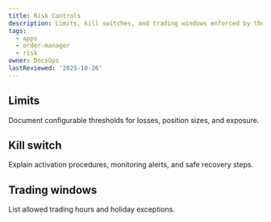 ```yaml
---
title: Risk Controls
description: Limits, kill switches, and trading windows enforced by the Order Manager.
tags:
  - apps
  - order-manager
  - risk
owner: DocsOps
lastReviewed: '2025-10-26'
---
```

## Limits

Document configurable thresholds for losses, position sizes, and exposure.

## Kill switch

Explain activation procedures, monitoring alerts, and safe recovery steps.

## Trading windows

List allowed trading hours and holiday exceptions.
